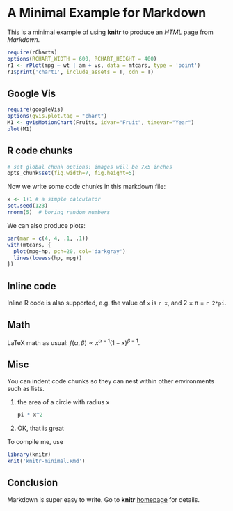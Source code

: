 # A Minimal Example for Markdown

This is a minimal example of using **knitr** to produce an _HTML_ page from _Markdown_.

```r
require(rCharts)
options(RCHART_WIDTH = 600, RCHART_HEIGHT = 400)
r1 <- rPlot(mpg ~ wt | am + vs, data = mtcars, type = 'point')
r1$print('chart1', include_assets = T, cdn = T)
```

<style>.rChart{width: 600px; height: 400px;}</style>

## Google Vis

```r
require(googleVis)
options(gvis.plot.tag = "chart")
M1 <- gvisMotionChart(Fruits, idvar="Fruit", timevar="Year")
plot(M1)
```



## R code chunks

```r
# set global chunk options: images will be 7x5 inches
opts_chunk$set(fig.width=7, fig.height=5)
```

Now we write some code chunks in this markdown file:
  
```r
x <- 1+1 # a simple calculator
set.seed(123)
rnorm(5)  # boring random numbers
```

We can also produce plots:
  
```r
par(mar = c(4, 4, .1, .1))
with(mtcars, {
  plot(mpg~hp, pch=20, col='darkgray')
  lines(lowess(hp, mpg))
})
```

## Inline code

Inline R code is also supported, e.g. the value of `x` is `r x`, and 2 &times; &pi;
= `r 2*pi`.

## Math

LaTeX math as usual: $f(\alpha, \beta) \propto x^{\alpha-1}(1-x)^{\beta-1}$.

## Misc

You can indent code chunks so they can nest within other environments such as lists.

1. the area of a circle with radius x
   ```r
   pi * x^2
   ```
2. OK, that is great

To compile me, use

```r
library(knitr)
knit('knitr-minimal.Rmd')
```

## Conclusion

Markdown is super easy to write. Go to **knitr** [homepage](http://yihui.name/knitr) for details.